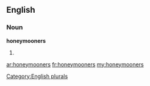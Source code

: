 ==English==

===Noun===
'''honeymooners'''

# {{plural of|[[honeymooner]]}}

[[Category:English plurals]]

[[ar:honeymooners]]
[[fr:honeymooners]]
[[my:honeymooners]]